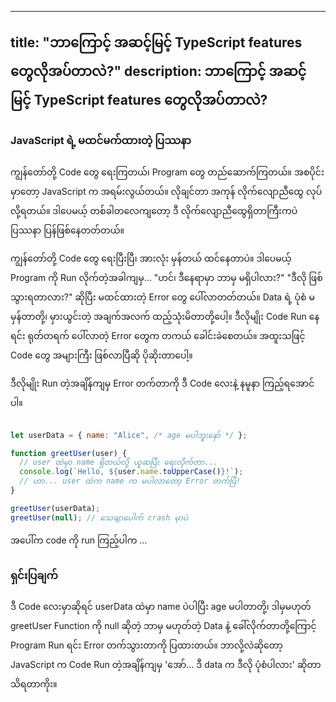 
---
title: "ဘာကြောင့် အဆင့်မြင့် TypeScript features တွေလိုအပ်တာလဲ?"
description: ဘာကြောင့် အဆင့်မြင့် TypeScript features တွေလိုအပ်တာလဲ?
---

### JavaScript ရဲဲ့ မထင်မက်ထားတဲ့ ပြဿနာ

ကျွန်တော်တို့ Code တွေ ရေးကြတယ်၊ Program တွေ တည်ဆောက်ကြတယ်။ အစပိုင်းမှာတော့ JavaScript က အရမ်းလွယ်တယ်။ လိုချင်တာ အကုန် လိုက်လျောညီထွေ လုပ်လို့ရတယ်။
ဒါပေမယ့် တစ်ခါတလေကျတော့ ဒီ လိုက်လျောညီထွေရှိတာကြီးကပဲ ပြဿနာ ပြန်ဖြစ်နေတတ်တယ်။

ကျွန်တော်တို့ Code တွေ ရေးပြီးပြီ၊ အားလုံး မှန်တယ် ထင်နေတာပဲ။ ဒါပေမယ့် Program ကို Run လိုက်တဲ့အခါကျမှ... "ဟင်၊ ဒီနေရာမှာ ဘာမှ မရှိပါလား?"
"ဒီလို ဖြစ်သွားရတာလား?" ဆိုပြီး မထင်ထားတဲ့ Error တွေ ပေါ်လာတတ်တယ်။ Data ရဲ့ ပုံစံ မမှန်တာတို့၊ မှားယွင်းတဲ့ အချက်အလက် ထည့်သုံးမိတာတို့ပေါ့။ ဒီလိုမျိုး Code Run နေရင်း ရုတ်တရက် ပေါ်လာတဲ့ Error တွေက တကယ် ခေါင်းခဲစေတယ်။ အထူးသဖြင့် Code တွေ အများကြီး ဖြစ်လာပြီဆို ပိုဆိုးတာပေါ့။


ဒီလိုမျိုး Run တဲ့အချိန်ကျမှ Error တက်တာကို ဒီ Code လေးနဲ့ နမူနာ ကြည့်ရအောင်ပါ။


```js

let userData = { name: "Alice", /* age မပါဘူးနော် */ };

function greetUser(user) {
  // user ထဲမှာ name ရှိတယ်လို့ ယူဆပြီး ရေးလိုက်တာ...
  console.log(`Hello, ${user.name.toUpperCase()}!`);
  // ဟာ... user ထဲက name က မပါလာတော့ Error တက်ပြီ!
}

greetUser(userData); 
greetUser(null); // သေချာပေါက် crash မှာပဲ
```
အပေါ်က code ကို run ကြည့်ပါက ...

<ContentImage imgSrc={jsError} altText="JS error" />

### **ရှင်းပြချက်**

ဒီ Code လေးမှာဆိုရင် userData ထဲမှာ name ပဲပါပြီး age မပါတာတို့၊ ဒါမှမဟုတ် greetUser Function ကို null ဆိုတဲ့ ဘာမှ မဟုတ်တဲ့ Data နဲ့ ခေါ်လိုက်တာတို့ကြောင့် Program Run ရင်း Error တက်သွားတာကို ပြထားတယ်။ ဘာလို့လဲဆိုတော့ JavaScript က Code Run တဲ့အချိန်ကျမှ 'အော်... ဒီ data က ဒီလို ပုံစံပါလား' ဆိုတာ သိရတာကိုး။


